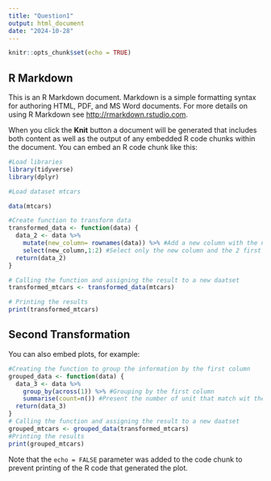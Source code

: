 ```yaml
---
title: "Question1"
output: html_document
date: "2024-10-28"
---
```


```r
knitr::opts_chunk$set(echo = TRUE)
```

## R Markdown

This is an R Markdown document. Markdown is a simple formatting syntax for authoring HTML, PDF, and MS Word documents. For more details on using R Markdown see <http://rmarkdown.rstudio.com>.

When you click the **Knit** button a document will be generated that includes both content as well as the output of any embedded R code chunks within the document. You can embed an R code chunk like this:

```r
#Load libraries
library(tidyverse)
library(dplyr)

#Load dataset mtcars 

data(mtcars)

#Create function to transform data
transformed_data <- function(data) {
  data_2 <- data %>%
    mutate(new_column= rownames(data)) %>% #Add a new column with the names of the rows
    select(new_column,1:2) #Select only the new column and the 2 first columns of the dataset
  return(data_2)
}

# Calling the function and assigning the result to a new daatset
transformed_mtcars <- transformed_data(mtcars)

# Printing the results
print(transformed_mtcars)

```

## Second Transformation

You can also embed plots, for example:

```r
#Creating the function to group the information by the first column
grouped_data <- function(data) {
  data_3 <- data %>%
    group_by(across(1)) %>% #Grouping by the first column
    summarise(count=n()) #Present the number of unit that match wit the category of the first column
  return(data_3)
}
# Calling the function and assigning the result to a new daatset
grouped_mtcars <- grouped_data(transformed_mtcars) 
#Printing the results
print(grouped_mtcars)
```

Note that the `echo = FALSE` parameter was added to the code chunk to prevent printing of the R code that generated the plot.
